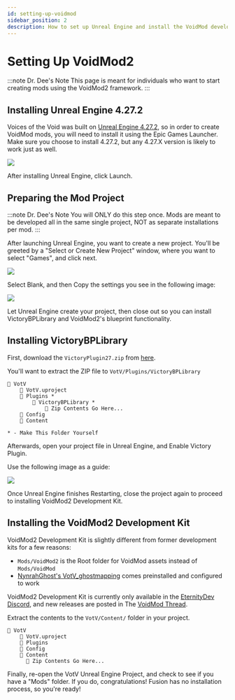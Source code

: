 ```yaml
---
id: setting-up-voidmod
sidebar_position: 2
description: How to set up Unreal Engine and install the VoidMod development kit
---
```


# Setting Up VoidMod2
:::note Dr. Dee's Note
This page is meant for individuals who want to start creating mods using the VoidMod2 framework.
:::

## Installing Unreal Engine 4.27.2
Voices of the Void was built on [Unreal Engine 4.27.2](https://www.unrealengine.com/en-US/download), so in order to create VoidMod mods, you will need to install it using the Epic Games Launcher. Make sure you choose to install 4.27.2, but any 4.27.X version is likely to work just as well.

![](img/unrealengine-install.png)

After installing Unreal Engine, click Launch.

## Preparing the Mod Project
:::note Dr. Dee's Note
You will ONLY do this step once. Mods are meant to be developed all in the same single project, NOT as separate installations per mod.
:::

After launching Unreal Engine, you want to create a new project. You'll be greeted by a "Select or Create New Project" window, where you want to select "Games", and click next.

![](img/unrealengine-newproject.png)

Select Blank, and then Copy the settings you see in the following image:

![](img/unrealengine-projectsetup.png)

Let Unreal Engine create your project, then close out so you can install VictoryBPLibrary and VoidMod2's blueprint functionality.

## Installing VictoryBPLibrary
First, download the `VictoryPlugin27.zip` from [here](https://www.mediafire.com/file/1snjjuxuoqs6b4g/VictoryPlugin27.zip/file).

You'll want to extract the ZIP file to `VotV/Plugins/VictoryBPLibrary`

```
📁 VotV
    📄 VotV.uproject
    📁 Plugins *
        📁 VictoryBPLibrary *
            📄 Zip Contents Go Here...
    📁 Config
    📁 Content

* - Make This Folder Yourself
```

Afterwards, open your project file in Unreal Engine, and Enable Victory Plugin.

Use the following image as a guide:

![](img/victorybp-enable.png)

Once Unreal Engine finishes Restarting, close the project again to proceed to installing VoidMod2 Development Kit.

## Installing the VoidMod2 Development Kit
VoidMod2 Development Kit is slightly different from former development kits for a few reasons:

- `Mods/VoidMod2` is the Root folder for VoidMod assets instead of `Mods/VoidMod`
- [NynrahGhost's VotV_ghostmapping](https://github.com/NynrahGhost/VotV_ghostmapping/releases) comes preinstalled and configured to work

VoidMod2 Development Kit is currently only available in the [EternityDev Discord](https://discord.gg/invite/eternitydevgames), and new releases are posted in The [VoidMod Thread](https://discord.com/channels/512287844258021376/1135662233460949002).

Extract the contents to the `VotV/Content/` folder in your project.

```
📁 VotV
    📄 VotV.uproject
    📁 Plugins
    📁 Config
    📁 Content
      📄 Zip Contents Go Here...
```

Finally, re-open the VotV Unreal Engine Project, and check to see if you have a "Mods" folder. If you do, congratulations! Fusion has no installation process, so you're ready!
